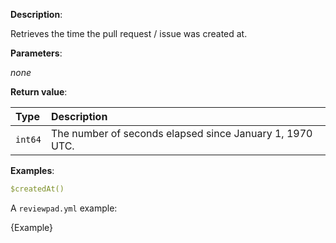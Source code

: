 
**Description**:

Retrieves the time the pull request / issue was created at.

**Parameters**:

_none_

**Return value**:

| Type    | Description                                              |
| :------ | :------------------------------------------------------- |
| `int64` | The number of seconds elapsed since January 1, 1970 UTC. |

**Examples**:

```yml
$createdAt()
```

A `reviewpad.yml` example:

<CodeBlock language="yml" title="reviewpad.yml">{Example}</CodeBlock>
